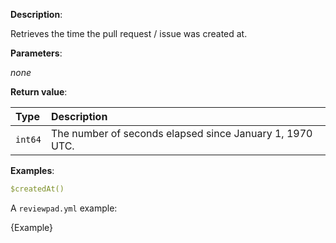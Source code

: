 
**Description**:

Retrieves the time the pull request / issue was created at.

**Parameters**:

_none_

**Return value**:

| Type    | Description                                              |
| :------ | :------------------------------------------------------- |
| `int64` | The number of seconds elapsed since January 1, 1970 UTC. |

**Examples**:

```yml
$createdAt()
```

A `reviewpad.yml` example:

<CodeBlock language="yml" title="reviewpad.yml">{Example}</CodeBlock>
